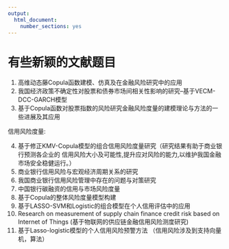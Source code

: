 ```yaml
---
output: 
  html_document: 
    number_sections: yes
---
```


# 有些新颖的文献题目

1. 高维动态藤Copula函数建模、仿真及在金融风险研究中的应用
2. 我国经济政策不确定性对股票和债券市场间相关性影响的研究--基于VECM-DCC-GARCH模型
3. 基于Copula函数对股票指数的风险研究金融风险度量的建模理论与方法的一些进展及其应用

信用风险度量:

4. 基于修正KMV-Copula模型的组合信用风险度量研究（研究结果有助于商业银行预测各企业的
   信用风险大小及可能性,提升应对风险的能力,以维护我国金融市场安全稳健运行。）
5. 商业银行信用风险与宏观经济周期关系的研究
6. 我国商业银行信用风险管理中存在的问题与对策研究
7. 中国银行碳融资的信用与市场风险度量
8. 基于Copula的整体风险度量模型构建
9.  基于LASSO-SVM和Logistic的组合模型在个人信用评估中的应用
10. Research on measurement of supply chain finance credit risk based on Internet of Things
   (基于物联网的供应链金融信用风险测度研究)
12. 基于Lasso-logistic模型的个人信用风险预警方法
   （信用风险涉及到支持向量机，算法）






